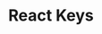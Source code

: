 ---
id: "react_tf_medium_002"
questionType: "TRUE_FALSE"
title: "React Keys"
statement: "Keys in React lists must be globally unique across the entire app."
difficulty: "MEDIUM"
category: "React"
correctAnswer: false
explanation: "Keys must be unique only among siblings in the same list."
---